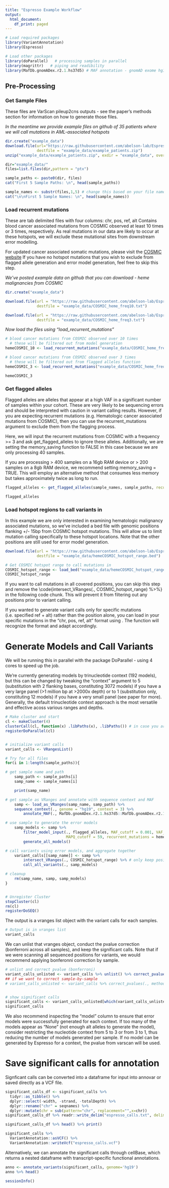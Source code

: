 ---
title: "Espresso Example Workflow"
output:
  html_document:
    df_print: paged
---


```{r, results='hide', message=F, warning=F}
# Load required packages
library(VariantAnnotation)
library(Espresso)

# Load other packages
library(doParallel)   # processing samples in parallel
library(magrittr)   # piping and readibility
library(MafDb.gnomADex.r2.1.hs37d5) # MAF annotation - gnomAD exome hg19
```


## Pre-Processing

### Get Sample Files

These files are VarScan pileup2cns outputs - see the paper's methods section for information on how to generate those files.

*In the meantime we provide example files on github of 35 patients where we will call mutations in AML-associated hotspots*

```{r}
dir.create("example_data")
download.file(url="https://raw.githubusercontent.com/abelson-lab/Espresso_paper/master/example_data/example_35pts_pileup2cnsINFO_allPositions.zip",
              destfile = "example_data/example_patients.zip")
unzip("example_data/example_patients.zip", exdir = "example_data", overwrite = TRUE)
```


```{r}
dir="example_data/"
files=list.files(dir,pattern = "ptx")

sample_paths <- paste0(dir, files)
cat("First 5 Sample Paths: \n", head(sample_paths))

sample_names <- substr(files,1,5) # change this based on your file name
cat("\n\nFirst 5 Sample Names: \n", head(sample_names))
```


### Load recurrent mutations

These are tab delimited files with four columns: chr, pos, ref, alt
Contains blood cancer associated mutations from COSMIC observed at least 10 times or 3 times, respectively. 
As real mutations in our data are likely to occur at these hotspots, we will exclude these mutational sites from downstream error modelling. 

For updated cancer associated somatic mutations, please visit the [COSMIC website](https://cancer.sanger.ac.uk/cosmic)
If you have no hotspot mutations that you wish to exclude from flagged allele generation and error model generation, feel free to skip this step.  

*We've posted example data on github that you can download - heme malignancies from COSMIC*
```{r}
dir.create("example_data")

download.file(url = "https://raw.githubusercontent.com/abelson-lab/Espresso_paper/master/heme_COSMIC/COSMIC_heme_freq10.txt", 
              destfile = "example_data/COSMIC_heme_freq10.txt")

download.file(url = "https://raw.githubusercontent.com/abelson-lab/Espresso_paper/master/heme_COSMIC/COSMIC_heme_freq3.txt", 
              destfile = "example_data/COSMIC_heme_freq3.txt")
```

*Now load the files using "load_recurrent_mutations"*
```{r}
# blood cancer mutations from COSMIC observed over 10 times
  # these will be filtered out from model generation
hemeCOSMIC_10 <- load_recurrent_mutations("example_data/COSMIC_heme_freq10.txt", genome = "hg19")

# blood cancer mutations from COSMIC observed over 3 times
  # these will be filtered out from flagged alleles function
hemeCOSMIC_3 <- load_recurrent_mutations("example_data/COSMIC_heme_freq3.txt", genome = "hg19")

hemeCOSMIC_3
```


### Get flagged alleles

Flagged alleles are alleles that appear at a high VAF in a significant number of samples within your cohort. These are very likely to be sequencing errors and should be interpreted with caution in variant calling results. However, if you are expecting recurrent mutations (e.g. Hematologic cancer associated mutations from COSMIC), then you can use the recurrent_mutations argument to exclude them from the flagging process.

Here, we will input the recurrent mutations from COSMIC with a frequency >= 3 and ask get_flagged_alleles to ignore these alleles.
Additionally, we are setting the memory_saving function to FALSE in this case because we are only processing 40 samples.

If you are processing > 400 samples on a 16gb RAM device or > 200 samples on a 8gb RAM device, we recommend setting memory_saving = TRUE. 
This will employ an alternative method that consumes less memory but takes approximately twice as long to run. 

```{r}
flagged_alleles <- get_flagged_alleles(sample_names, sample_paths, recurrent_mutations = hemeCOSMIC_3, memory_saving = FALSE)
```

```{r}
flagged_alleles
```



### Load hotspot regions to call variants in

In this example we are only interested in examining hematologic malignancy associated mutations, so we've included a bed file with genomic positions flanking +/- 15bp from COSMIC hotspot mutations. This will allow us to limit mutation calling specifically to these hotspot locations. Note that the other positions are still used for error model generation.

```{r}
download.file(url = "https://raw.githubusercontent.com/abelson-lab/Espresso_paper/master/heme_COSMIC/hemeCOSMIC_hotspot_range.bed", 
              destfile = "example_data/hemeCOSMIC_hotspot_range.bed")

# Get COSMIC hotspot range to call mutations in
COSMIC_hotspot_range <- load_bed("example_data/hemeCOSMIC_hotspot_range.bed", genome = "hg19")
COSMIC_hotspot_range
```

If you want to call mutations in all covered positions, you can skip this step and remove the \code{intersect_VRanges(., COSMIC_hotspot_range) %>%} in the following code chunk. This will prevent it from filtering out any positions prior to variant calling.

If you wanted to generate variant calls only for specific mutations (i.e. specified ref + alt) rather than the position alone, you can load in your specific mutations in the "chr, pos, ref, alt" format using \code{load_recurrent mutations}. The \code{intersect_VRanges} function will recognize the format and adapt accordingly.


# Generate Models and Call Variants

We will be running this in parallel with the package DoParallel - using 4 cores to speed up the job. 

We're currently generating models by trinucleotide context (192 models), but this can be changed by tweaking the "context" argument to 5 (substitution with 2 flanking bases, constituting 3072 models) if you have a very large panel (>1 million bp at >2000x depth) or to 1 (substitution only,  constituting 12 models) if you have a very small panel (see paper for more). 
Generally, the default trinucleotide context approach is the most versatile and effective acoss various ranges and depths. 

```{r}
# Make cluster and start
cl <- makeCluster(4)
clusterCall(cl, function(x) .libPaths(x), .libPaths()) # in case you are using a local library 
registerDoParallel(cl)


# initialize variant calls
variant_calls <- VRangesList()

# Try for all files
for(i in 1:length(sample_paths)){

# get sample name and path
	samp_path <- sample_paths[i]
	samp_name <- sample_names[i]

	print(samp_name)

# get sample as VRanges and annotate with sequence context and MAF
	samp <- load_as_VRanges(samp_name, samp_path) %>%
  	sequence_context(., genome = "hg19", context = 3) %>%
		annotate_MAF(., MafDb.gnomADex.r2.1.hs37d5::MafDb.gnomADex.r2.1.hs37d5, genome = "hg19")

# use sample to generate the error models
	samp_models <- samp %>%
		filter_model_input(., flagged_alleles, MAF_cutoff = 0.001, VAF_cutoff = 0.05, 
		                   MAPQ_cutoff = 59, recurrent_mutations = hemeCOSMIC_10) %>%
		generate_all_models()

# call variants using error models, and aggregate together
	variant_calls[[samp_name]] <- samp %>% 
		intersect_VRanges(., COSMIC_hotspot_range) %>% # only keep positions within the hotspot range we want to call in
		call_all_variants(., samp_models)

# cleanup
	rm(samp_name, samp, samp_models)
}


# Unregister Cluster
stopCluster(cl)
rm(cl)
registerDoSEQ()

```


The output is a vranges list object with the variant calls for each samples.

```{r}
# Output is in vranges list
variant_calls
```


We can unlist that vranges object, conduct the pvalue correction (bonferroni across all samples), and keep the significant calls. 
Note that if we were scanning all sequenced positions for variants, we would recommend applying bonferonni correction by sample. 

```{r}
# unlist and correct pvalue (bonferroni)
variant_calls_unlisted <- variant_calls %>% unlist() %>% correct_pvalues(., method = "bonferroni")
## if we want to correct sample-by-sample
# variant_calls_unlisted <- variant_calls %>% correct_pvalues(., method = "bonferroni") %>% unlist()


# show significant calls 
significant_calls <- variant_calls_unlisted[which(variant_calls_unlisted$corrected_pvalue <= 0.05)]
significant_calls
```

We also recommend inspecting the "model" column to ensure that error models were successfully generated for each context. 
If too many of the models appear as "None" (not enough alt alleles to generate the model), consider restricting the nucleotide context from 5 to 3 or from 3 to 1, thus reducing the number of models generated per sample. If no model can be generated by Espresso for a context, the pvalue from varscan will be used. 


# Save significant calls for annotation

Signficant calls can be converted into a dataframe for input into annovar or saved directly as a VCF file. 

```{r}
significant_calls_df <- significant_calls %>% 
  tidyr::as_tibble() %>% 
  dplyr::select(-width, -strand, -totalDepth) %>% 
  dplyr::rename("chr" = seqnames) %>% 
  dplyr::mutate(chr = sub(pattern="chr", replacement="",x=chr))
significant_calls_df %>% readr::write_delim("espresso_calls.txt", delim = "\t")

significant_calls_df %>% head() %>% print()
```

```{r}
significant_calls %>% 
  VariantAnnotation::asVCF() %>% 
  VariantAnnotation::writeVcf("espresso_calls.vcf")
```

Alternatively, we can annotate the significant calls through cellBase, which returns a nested dataframe with transcript-specific functional annotations.

```{r}
anno <- annotate_variants(significant_calls, genome='hg19')
anno %>% head()
```


```{r}
sessionInfo()
```

